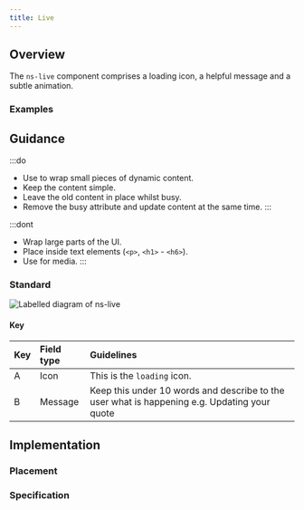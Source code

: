 ```yaml
---
title: Live
---
```




## Overview

<CompDetails name={componentName} />

The `ns-live` component comprises a loading icon, a helpful message and a subtle animation.

### Examples
<Tabs>
  <TabItem label="Standard">
    <ExampleViewer type="standard" />
  </TabItem>
  <TabItem label="Busy">
    <ExampleViewer type="standard-busy" />
  </TabItem>
</Tabs>

## Guidance

:::do
- Use to wrap small pieces of dynamic content.
- Keep the content simple.
- Leave the old content in place whilst busy.
- Remove the busy attribute and update content at the same time.
:::

:::dont
- Wrap large parts of the UI.
- Place inside text elements (`<p>`, `<h1>` - `<h6>`).
- Use for media.
:::

### Standard

![Labelled diagram of ns-live](@assets/components/ns-live/guidance.webp)

#### Key

| Key | Field type | Guidelines |
| :--- | :--- | :--- |
| <span class="marker">A</span> | Icon | This is the `loading` icon. |
| <span class="marker">B</span> | Message | Keep this under 10 words and describe to the user what is happening e.g. Updating your quote |

## Implementation

### Placement

<Placement name={componentName} />

### Specification

<Specification name={componentName} />

